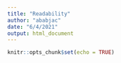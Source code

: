```yaml
---
title: "Readability"
author: "ababjac"
date: "6/4/2021"
output: html_document
---
```


```r
knitr::opts_chunk$set(echo = TRUE)
```





```r

```


```r

```

